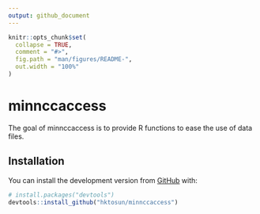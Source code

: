 ```yaml
---
output: github_document
---
```


<!-- README.md is generated from README.Rmd. Please edit that file -->

```r
knitr::opts_chunk$set(
  collapse = TRUE,
  comment = "#>",
  fig.path = "man/figures/README-",
  out.width = "100%"
)
```

# minnccaccess

<!-- badges: start -->
<!-- badges: end -->

The goal of minnccaccess is to provide R functions to ease the use of data files.

## Installation

You can install the development version from [GitHub](https://github.com/) with:

``` r
# install.packages("devtools")
devtools::install_github("hktosun/minnccaccess")
```

